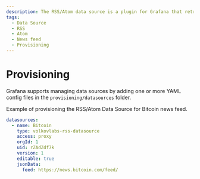 ```yaml
---
description: The RSS/Atom data source is a plugin for Grafana that retrieves RSS/Atom feeds and allows to visualize them using Dynamic Text and other panels.
tags:
  - Data Source
  - RSS
  - Atom
  - News feed
  - Provisioning
---
```


# Provisioning

Grafana supports managing data sources by adding one or more YAML config files in the `provisioning/datasources` folder.

Example of provisioning the RSS/Atom Data Source for Bitcoin news feed.

```yaml
datasources:
  - name: Bitcoin
    type: volkovlabs-rss-datasource
    access: proxy
    orgId: 1
    uid: rZAdZdf7k
    version: 1
    editable: true
    jsonData:
      feed: https://news.bitcoin.com/feed/
```
